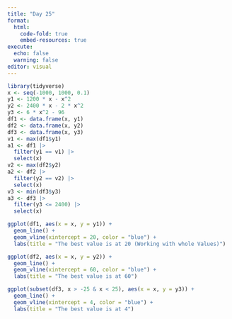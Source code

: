 ```yaml
---
title: "Day 25"
format: 
  html:
    code-fold: true
    embed-resources: true
execute: 
  echo: false
  warning: false
editor: visual
---
```


```r
library(tidyverse)
x <- seq(-1000, 1000, 0.1)
y1 <- 1200 * x - x^2
y2 <- 2400 * x - 2 * x^2
y3 <- 6 * x^2 - 96
df1 <- data.frame(x, y1)
df2 <- data.frame(x, y2)
df3 <- data.frame(x, y3)
v1 <- max(df1$y1)
a1 <- df1 |>
  filter(y1 == v1) |>
  select(x)
v2 <- max(df2$y2)
a2 <- df2 |>
  filter(y2 == v2) |>
  select(x)
v3 <- min(df3$y3)
a3 <- df3 |>
  filter(y3 <= 2400) |>
  select(x)
```

```r
ggplot(df1, aes(x = x, y = y1)) + 
  geom_line() + 
  geom_vline(xintercept = 20, color = "blue") + 
  labs(title = "The best value is at 20 (Working with whole Values)")
```

```r
ggplot(df2, aes(x = x, y = y2)) + 
  geom_line() + 
  geom_vline(xintercept = 60, color = "blue") + 
  labs(title = "The best value is at 60")
```

```r
ggplot(subset(df3, x > -25 & x < 25), aes(x = x, y = y3)) + 
  geom_line() + 
  geom_vline(xintercept = 4, color = "blue") + 
  labs(title = "The best value is at 4")
```
